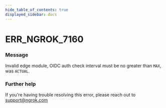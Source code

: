 ```yaml
---
hide_table_of_contents: true
displayed_sidebar: docs
---
```



# ERR_NGROK_7160

### Message

Invalid edge module, OIDC auth check interval must be no greater than `MAX`, was `ACTUAL`.

### Further help

If you're having trouble resolving this error, please reach out to [support@ngrok.com](mailto:support@ngrok.com?subject=Help%20with%20ERR_NGROK_7160)

<ErrorDetails error="err_ngrok_7160" />
